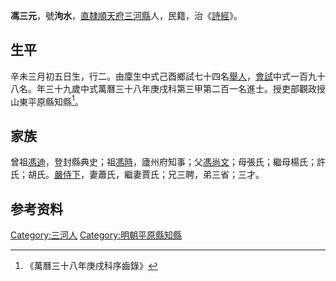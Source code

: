 {{明清人物信息框
| 姓名 = 馮三元
| 原名 =
| 圖片名稱= 
| 圖片大小 =
| 圖片說明 = 
| 最高職務 =
| 國家 = 大明 
| 爵位 =
| 籍貫 = [[直隸|直隸]][[順天府|順天府]][[三河縣|三河縣]]
| 族裔 = 
| 旗籍 = 
| 字號 = 
| 諡號 =
| 出生日期 = 辛未三月初五日
| 出生地點 =
| 逝世日期 = 
| 逝世地點 =
| 墓葬 =
| 配偶 = 蕭氏、賈氏
| 親屬 = 曾祖[[馮迪|馮迪]]，祖[[馮時|馮時]]，父[[馮尚文|馮尚文]]，母張氏；繼母楊氏；許氏；胡氏
| 出身 =
* 萬曆三十八年庚戌科進士
| 經歷 =
| 著作 =  
}}
'''馮三元'''{{BD|1571年||？年||}}，號'''泃水'''，[[直隸|直隸]][[順天府|順天府]][[三河縣|三河縣]]人，民籍，治《[[詩經|詩經]]》。

== 生平 ==
辛未三月初五日生，行二。由廩生中式己酉鄉試七十四名[[舉人|舉人]]，[[會試|會試]]中式一百九十八名。年三十九歲中式萬曆三十八年庚戌科第三甲第二百一名進士。授吏部觀政授山東平原縣知縣<ref>《萬曆三十八年庚戌科序齒錄》</ref>。

== 家族 ==
曾祖[[馮迪|馮迪]]，登封縣典史；祖[[馮時|馮時]]，廬州府知事；父[[馮尚文|馮尚文]]；母張氏；繼母楊氏；許氏；胡氏。[[嚴侍下|嚴侍下]]，妻蕭氏，繼妻賈氏；兄三聘，弟三省；三才。

== 参考资料 ==
{{reflist}}

{{萬曆三十八年庚戌科殿试金榜}}

{{Authority control}}

{{DEFAULTSORT:feng}}
[[Category:三河人|Category:三河人]]
[[Category:明朝平原縣知縣|Category:明朝平原縣知縣]]


{{明朝人物小作品}}